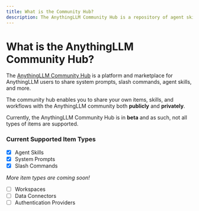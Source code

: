```yaml
---
title: What is the Community Hub?
description: The AnythingLLM Community Hub is a repository of agent skills that can be used in AnythingLLM.
---
```



# What is the AnythingLLM Community Hub?

The [AnythingLLM Community Hub](https://hub.anythingllm.com) is a platform and marketplace for AnythingLLM users to share system prompts, slash commands, agent skills, and more.

The community hub enables you to share your own items, skills, and workflows with the AnythingLLM community both **publicly** and **privately**.

Currently, the AnythingLLM Community Hub is in **beta** and as such, not all types of items are supported.

### Current Supported Item Types

- [x] Agent Skills
- [x] System Prompts
- [x] Slash Commands

_More item types are coming soon!_

- [ ] Workspaces
- [ ] Data Connectors
- [ ] Authentication Providers
